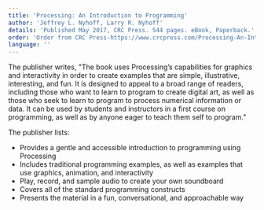```yaml
---
title: 'Processing: An Introduction to Programming'
author: 'Jeffrey L. Nyhoff, Larry R. Nyhoff'
details: 'Published May 2017, CRC Press. 544 pages. eBook, Paperback.'
order: 'Order from CRC Press-https://www.crcpress.com/Processing-An-Introduction-to-Programming/Nyhoff-Nyhoff/p/book/9781482255959,Order from Amazon-https://www.amazon.com/Processing-Introduction-Programming-Jeffrey-Nyhoff/dp/1482255952'
language: ''
---
```


The publisher writes, "The book uses Processing’s capabilities for graphics and interactivity in order to create examples that are simple, illustrative, interesting, and fun. It is designed to appeal to a broad range of readers, including those who want to learn to program to create digital art, as well as those who seek to learn to program to process numerical information or data. It can be used by students and instructors in a first course on programming, as well as by anyone eager to teach them self to program."

The publisher lists:

- Provides a gentle and accessible introduction to programming using Processing
- Includes traditional programming examples, as well as examples that use graphics, animation, and interactivity
- Play, record, and sample audio to create your own soundboard
- Covers all of the standard programming constructs
- Presents the material in a fun, conversational, and approachable way